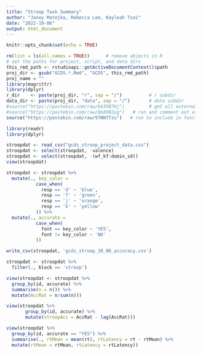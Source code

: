 ```yaml
---
title: "Stroop Task Summary"
author: "Janey Matejka, Rebecca Lee, Kayleah Tsai"
date: "2022-10-06"
output: html_document
---
```

```r
knitr::opts_chunk$set(echo = TRUE)
```

```r
rm(list = ls(all.names = TRUE))      # remove objects in R
# set the paths for project, script, and data dirs
this_rmd_path <- rstudioapi::getActiveDocumentContext()$path
proj_dir <- gsub("GCDS.*.Rmd", "GCDS", this_rmd_path)
proj_name = ""
library(magrittr)
library(dplyr)
r_dir    <- paste(proj_dir, "r", sep = "/")          # r subdir
data_dir <- paste(proj_dir, "data", sep = "/")       # data subdir
#source("https://pastebin.com/raw/b63hB7Hj")         # get all externals
#source("https://pastebin.com/raw/8mXH02yg")   # run and comment out after knitting
source("https://pastebin.com/raw/97NNTTzu")   # run to include in function definitions 
```

```r
library(readr)
library(dplyr)
```

```r
stroopdat <- read_csv("gcds_stroop_project_data.csv")
stroopdat <- select(stroopdat, -valence)
stroopdat <- select(stroopdat, -(wf_kf:domin_sd))
view(stroopdat)
```

```r
stroopdat <- stroopdat %>%
  mutate(., key_color =
           case_when(
             resp == 'd' ~ 'blue',
             resp == 'f' ~ 'green', 
             resp == 'j' ~ 'orange',
             resp == 'k' ~ 'yellow'
           )) %>%
  mutate(., accurate =
           case_when(
             font == key_color ~ 'YES', 
             font != key_color ~ 'NO'
           ))
```

```r
write_csv(stroopdat, 'gcds_stroop_10_06_accuracy.csv')
```

```r
stroopdat <- stroopdat %>%
  filter(., block == 'stroop')
```

```r
view(stroopdat <- stroopdat %>%
  group_by(id, accurate) %>%
  summarise(n = n()) %>%
  mutate(AccRat = n/sum(n)))
```

```r
view(stroopdat %>% 
       group_by(id, accurate) %>%
       mutate(stroopAcc = AccRat - lag(AccRat)))
```

```r
view(stroopdat %>%
  group_by(id, accurate == "YES") %>%
  summarise(., rtMean = mean(rt), rtLatency = rt - rtMean) %>%
  mutate(rtMean = rtMean, rtLatency = rtLatency))
```

